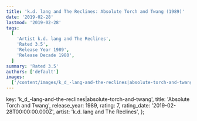 ```yaml
---
title: 'k.d. lang and The Reclines: Absolute Torch and Twang (1989)'
date: '2019-02-28'
lastmod: '2019-02-28'
tags:
  [
    'Artist k.d. lang and The Reclines',
    'Rated 3.5',
    'Release Year 1989',
    'Release Decade 1980',
  ]
summary: 'Rated 3.5'
authors: ['default']
images:
  ['/content/images/k_d_-lang-and-the-reclines|absolute-torch-and-twang.jpg']
---
```


  key: 'k_d_-lang-and-the-reclines|absolute-torch-and-twang',
  title: 'Absolute Torch and Twang',
  release_year: 1989,
  rating: 7,
  rating_date: '2019-02-28T00:00:00.000Z',
  artist: 'k.d. lang and The Reclines',
};

<MusicRating data={data} />
